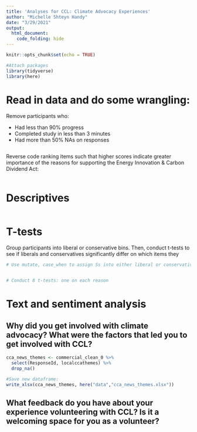 ```yaml
---
title: 'Analyses for CCL: Climate Advocacy Experiences'
author: "Michelle Shteyn Handy"
date: "3/29/2021"
output: 
  html_document:
    code_folding: hide 
---
```


```r
knitr::opts_chunk$set(echo = TRUE)

#Attach packages
library(tidyverse)
library(here)
```

# Read in data and do some wrangling:
Remove participants who:

- Had less than 90% progress
- Completed study in less than 3 minutes
- Had more than 50% NAs on responses

```r

```

Reverse code ranking items such that higher scores indicate greater importance of the reasons for supporting the Energy Innovation & Carbon Dividend Act:

```r

```


# Descriptives

```r

```


# T-tests

Group participants into liberal or conservative bins. Then, conduct t-tests to see if liberals and conservatives significantly differ on which items they 

```r
# Use mutate, case_when to assign Ss into either liberal or conservative


# Conduct 8 t-tests: one on each reason
```


# Text and sentiment analysis

## Why did you get involved with climate advocacy? What were the factors that led you to get involved with CCL?

```r


cca_news_themes <- commercial_clean_0 %>% 
  select(ResponseId, localccathemes) %>% 
  drop_na()

#Save new dataframe:
write_xlsx(cca_news_themes, here("data","cca_news_themes.xlsx")) 
```



## What feedback do you have about your experience volunteering with CCL? Is it a welcoming space for you as a volunteer?

```r

```








